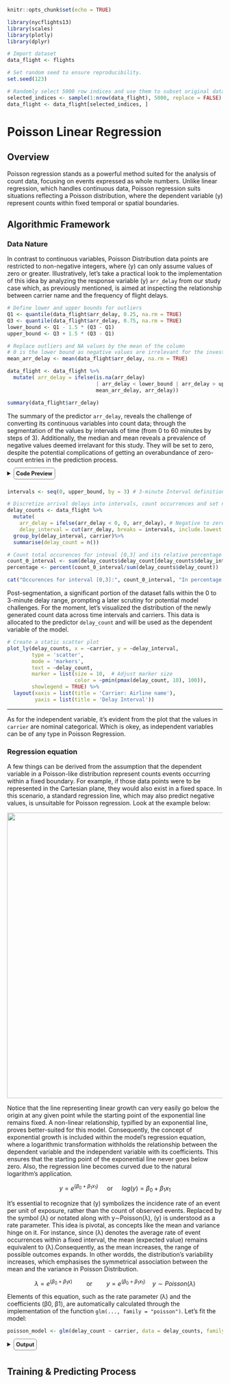 ```{r setup, include=FALSE}
knitr::opts_chunk$set(echo = TRUE)
```

```{r libraries, message=FALSE, warning=FALSE, include=FALSE}
library(nycflights13)
library(scales)
library(plotly)
library(dplyr)
```

```{r environment, warning=FALSE, cache=TRUE, include=FALSE}

# Import dataset
data_flight <- flights 

# Set random seed to ensure reproducibility.
set.seed(123)

# Randomly select 5000 row indices and use them to subset original data.
selected_indices <- sample(1:nrow(data_flight), 5000, replace = FALSE)
data_flight <- data_flight[selected_indices, ]
```

# Poisson Linear Regression

## Overview

Poisson regression stands as a powerful method suited for the analysis of count data, focusing on events expressed as whole numbers. Unlike linear regression, which handles continuous data, Poisson regression suits situations reflecting a Poisson distribution, where the dependent variable (y) represent counts within fixed temporal or spatial boundaries.

## Algorithmic Framework

### Data Nature

In contrast to continuous variables, Poisson Distribution data points are restricted to non-negative integers, where (y) can only assume values of zero or greater. Illustratively, let's take a practical look to the implementation of this idea by analyzing the response variable (y) `arr_delay` from our study case which, as previously mentioned, is aimed at inspecting the relationship between carrier name and the frequency of flight delays.

```{r data_cleaning, echo=FALSE}

# Define lower and upper bounds for outliers
Q1 <- quantile(data_flight$arr_delay, 0.25, na.rm = TRUE)
Q3 <- quantile(data_flight$arr_delay, 0.75, na.rm = TRUE)
lower_bound <- Q1 - 1.5 * (Q3 - Q1)
upper_bound <- Q3 + 1.5 * (Q3 - Q1)

# Replace outliers and NA values by the mean of the column
# 0 is the lower bound as negative values are irrelevant for the investigation.
mean_arr_delay <- mean(data_flight$arr_delay, na.rm = TRUE)

data_flight <- data_flight %>%
  mutate( arr_delay = ifelse(is.na(arr_delay)
                             | arr_delay < lower_bound | arr_delay > upper_bound, 
                             mean_arr_delay, arr_delay))
```

```{r echo=FALSE, message=FALSE, warning=FALSE}
summary(data_flight$arr_delay)
```

The summary of the predictor `arr_delay`, reveals the challenge of converting its continuous variables into count data; through the segmentation of the values by intervals of time (from 0 to 60 minutes by steps of 3). Additionally, the median and mean reveals a prevalence of negative values deemed irrelavant for this study. They will be set to zero, despite the potential complications of getting an overabundance of zero-count entries in the prediction process.

<details>

`<summary><b style="font-size:90%; border: 1px solid gray; border-radius: 5px; padding: 5px;`{=html} `">`{=html}Code Preview </b>

</summary>

```         
intervals <- seq(0, upper_bound, by = 3) # 3-minute interval definition

# Discretize arrival delays into intervals, count occurrences and set negatives to zero. 
delay_counts <- data_flight %>% 
  mutate(
    arr_delay = ifelse(arr_delay < 0, 0, arr_delay), # Negative to zero
    delay_interval = cut(arr_delay, breaks = intervals, include.lowest = TRUE))%>%
  group_by(delay_interval, carrier)%>%
  summarise(delay_count = n())
```

</details>

```{r echo=FALSE, message=FALSE, warning=FALSE}
intervals <- seq(0, upper_bound, by = 3) # 3-minute Interval definition

# Discretize arrival delays into intervals, count occurrences and set negatives to zero. 
delay_counts <- data_flight %>% 
  mutate(
    arr_delay = ifelse(arr_delay < 0, 0, arr_delay), # Negative to zero
    delay_interval = cut(arr_delay, breaks = intervals, include.lowest = TRUE))%>%
  group_by(delay_interval, carrier)%>%
  summarise(delay_count = n())

# Count total occurences for inteval [0,3] and its relative percentage weight. 
count_0_interval <- sum(delay_counts$delay_count[delay_counts$delay_interval == "[0,3]"])
percentage <- percent(count_0_interval/sum(delay_counts$delay_count))

cat("Occurences for interval [0,3]:", count_0_interval, "In percentage:", percentage)
```

Post-segmentation, a significant portion of the dataset falls within the 0 to 3-minute delay range, prompting a later scrutiny for potential model challenges. For the moment, let's visualized the distribution of the newly generated count data across time intervals and carriers. This data is allocated to the predictor `delay_count` and will be used as the dependent variable of the model.

```{r echo=FALSE, fig.height=4.5, message=FALSE, warning=FALSE, paged.print=FALSE}
# Create a static scatter plot
plot_ly(delay_counts, x = ~carrier, y = ~delay_interval,
        type = 'scatter', 
        mode = 'markers',
        text = ~delay_count,
        marker = list(size = 10,  # Adjust marker size
                      color = ~pmin(pmax(delay_count, 10), 100)), 
        showlegend = TRUE) %>%
  layout(xaxis = list(title = 'Carrier: Airline name'),
         yaxis = list(title = 'Delay Interval'))
```

------------------------------------------------------------------------

As for the independent variable, it's evident from the plot that the values in `carrier` are nominal categorical. Which is okey, as independent variables can be of any type in Poisson Regression.

### Regression equation

A few things can be derived from the assumption that the dependent variable in a Poisson-like distribution represent counts events occurring within a fixed boundary. For example, if those data points were to be represented in the Cartesian plane, they would also exist in a fixed space. In this scenario, a standard regression line, which may also predict negative values, is unsuitable for Poisson regression. Look at the example below:

![](r_squared_4.png){width="665"}

Notice that the line representing linear growth can very easily go below the origin at any given point while the starting point of the exponential line remains fixed. A non-linear relationship, typified by an exponential line, proves better-suited for this model. Consequently, the concept of exponential growth is included within the model's regression equation, where a logarithmic transformation withholds the relationship between the dependent variable and the independent variable with its coefficients. This ensures that the starting point of the exponential line never goes below zero. Also, the regression line becomes curved due to the natural logarithm's application.

$$
y = e^{(\beta_0 + \beta_1x_1)} \quad\text{  or }\quad log(y) = \beta_0 + \beta_1x_1
$$

It's essential to recognize that (y) symbolizes the incidence rate of an event per unit of exposure, rather than the count of observed events. Replaced by the symbol (λ) or notated along with y∼Poisson(λ), (y) is understood as a rate parameter. This idea is pivotal, as concepts like the mean and variance hinge on it. For instance, since (λ) denotes the average rate of event occurrences within a fixed interval, the mean (expected value) remains equivalent to (λ).Consequently, as the mean increases, the range of possible outcomes expands. In other wordds, the distribution's variability increases, which emphasises the symmetrical association between the mean and the variance in Poisson Distribution.

$$ \lambda = e^{(\beta_0 + \beta_1x)} \quad \quad \text{or} \quad \quad y=e^{(\beta_0 + \beta_1x_1)} \quad y\sim Poisson(\lambda) $$

Elements of this equation, such as the rate parameter (λ) and the coefficients (β0, β1), are automatically calculated through the implementation of the function `glm(..., family = "poisson")`. Let's fit the model:

```{r echo=TRUE, message=FALSE, warning=FALSE, paged.print=FALSE}
poisson_model <- glm(delay_count ~ carrier, data = delay_counts, family = "poisson")
```

<details>

`<summary><b style="font-size:90%; border: 1px solid gray; border-radius: 5px; padding: 5px;`{=html} `">`{=html}Output </b>

</summary>

```{r echo=TRUE, message=FALSE, warning=FALSE}
summary(poisson_model)
```

</details>

## Training & Predicting Process
